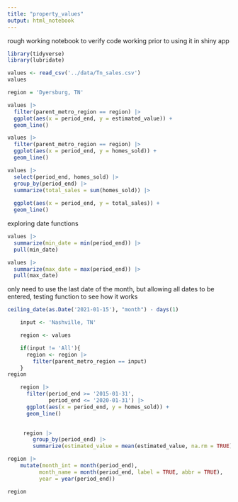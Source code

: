 ```yaml
---
title: "property_values"
output: html_notebook
---
```


rough working notebook to verify code working prior to using it in shiny app 

```r
library(tidyverse)
library(lubridate)
```


```r
values <- read_csv('../data/Tn_sales.csv')
values
```




```r
region = 'Dyersburg, TN'

values |> 
  filter(parent_metro_region == region) |> 
  ggplot(aes(x = period_end, y = estimated_value)) + 
  geom_line()
```




```r

values |> 
  filter(parent_metro_region == region) |> 
  ggplot(aes(x = period_end, y = homes_sold)) + 
  geom_line()

```

```r

values |> 
  select(period_end, homes_sold) |> 
  group_by(period_end) |> 
  summarize(total_sales = sum(homes_sold)) |> 
  
  ggplot(aes(x = period_end, y = total_sales)) +
  geom_line()
```


exploring date functions

```r
values |> 
  summarize(min_date = min(period_end)) |> 
  pull(min_date)

values |> 
  summarize(max_date = max(period_end)) |> 
  pull(max_date)

```



only need to use the last date of the month, but allowing all dates to be entered, testing function to see how it works 

```r
ceiling_date(as.Date('2021-01-15'), "month") - days(1)
```



```r
    input <- 'Nashville, TN'

    region <- values

    if(input != 'All'){
      region <- region |>
        filter(parent_metro_region == input)
    }
region
```



```r
    region |>
      filter(period_end >= '2015-01-31',
             period_end <= '2020-01-31') |>
      ggplot(aes(x = period_end, y = homes_sold)) +
      geom_line()
    
```





```r
    

     region |>
        group_by(period_end) |> 
        summarize(estimated_value = mean(estimated_value, na.rm = TRUE))

```




```r
region |> 
    mutate(month_int = month(period_end), 
          month_name = month(period_end, label = TRUE, abbr = TRUE), 
          year = year(period_end))
```


```r
region
```










